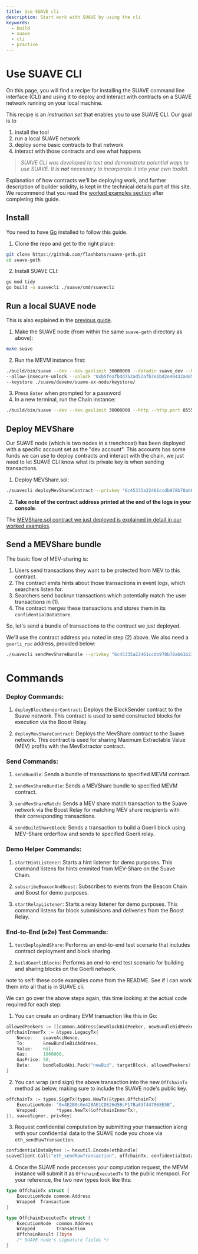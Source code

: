 ```yaml
---
title: Use SUAVE cli
description: Start work with SUAVE by using the cli
keywords:
  - build
  - suave
  - cli
  - practice
---
```


# Use SUAVE CLI

On this page, you will find a recipe for installing the SUAVE command line interface (CLI) and using it to deploy and interact with contracts on a SUAVE network running on your local machine.

This recipe is an _instruction set_ that enables you to use SUAVE CLI. Our goal is to 

1. install the tool
2. run a local SUAVE network
3. deploy some basic contracts to that network
4. interact with those contracts and see what happens

> _SUAVE CLI was developed to test and demonstrate potential ways to use SUAVE. It is **not** necessary to incorporate it into your own toolkit._

Explanation of how contracts we'll be deploying work, and further description of builder solidity, is kept in the technical details part of this site. We recommend that you read the [worked examples section](/references/builder-solidity/worked-examples/mev-share) after completing this guide.

## Install

You need to have [Go](https://go.dev/doc/install) installed to follow this guide.

1. Clone the repo and get to the right place:
```bash
git clone https://github.com/flashbots/suave-geth.git
cd suave-geth
```
2. Install SUAVE CLI:
```bash
go mod tidy
go build -o suavecli ./suave/cmd/suavecli
```

## Run a local SUAVE node

This is also explained in the [previous guide](/how-to/setup-suave#build-it-yourself).

1. Make the SUAVE node (from within the same `suave-geth` directory as above):
```bash
make suave
```
2. Run the MEVM instance first:
```bash
./build/bin/suave --dev --dev.gaslimit 30000000 --datadir suave_dev --http --ws \
--allow-insecure-unlock --unlock "0xb5feafbdd752ad52afb7e1bd2e40432a485bbb7f" \
--keystore ./suave/devenv/suave-ex-node/keystore/
```
3. Press `Enter` when prompted for a password
4. In a new terminal, run the Chain instance:
```bash
./build/bin/suave --dev --dev.gaslimit 30000000 --http --http.port 8555 --ws --ws.port 8556 --authrpc.port 8561
```

## Deploy MEVShare

Our SUAVE node (which is two nodes in a trenchcoat) has been deployed with a specific account set as the "dev account". This accounts has some funds we can use to deploy contracts and interact with the chain, we just need to let SUAVE CLI know what its private key is when sending transactions.

1. Deploy MEVShare.sol:
```bash
./suavecli deployMevShareContract --privkey "6c45335a22461ccdb978b78ab61b238bad2fae4544fb55c14eb096c875ccfc52"
```
2. **Take note of the contract address printed at the end of the logs in your console**.

The [MEVShare.sol contract we just deployed is explained in detail in our worked examples](/reference/builder-solidity/worked-examples/mev-share).

## Send a MEVShare bundle

The basic flow of MEV-sharing is:

1. Users send transactions they want to be protected from MEV to this contract.
2. The contract emits hints about those transactions in event logs, which searchers listen for.
3. Searchers send backrun transactions which potentially match the user transactions in (1).
4. The contract merges these transactions and stores them in its `confidentialDataStore`.

So, let's send a bundle of transactions to the contract we just deployed. 

We'll use the contract address you noted in step (2) above. We also need a `goerli_rpc` address, provided below:

```bash
./suavecli sendMevShareBundle --privkey "6c45335a22461ccdb978b78ab61b238bad2fae4544fb55c14eb096c875ccfc52" --ex_node_addr "0xb5feafbdd752ad52afb7e1bd2e40432a485bbb7f" --mev_share_addr "<YOUR_CONTRACT_ADDRESS>" --goerli_rpc "https://eth-goerli.alchemyapi.io/v2/oKxs-03sij-U_N0iOlrSsZFr29-IqbuF"
```





















# Commands

### Deploy Commands:

1. `deployBlockSenderContract`: Deploys the BlockSender contract to the Suave network. This contract is used to send constructed blocks for execution via the Boost Relay.

2. `deployMevShareContract`: Deploys the MevShare contract to the Suave network. This contract is used for sharing Maximum Extractable Value (MEV) profits with the MevExtractor contract.

### Send Commands:

1. `sendBundle`: Sends a bundle of transactions to specified MEVM contract.

2. `sendMevShareBundle`: Sends a MEVShare bundle to specified MEVM contract.

3. `sendMevShareMatch`: Sends a MEV share match transaction to the Suave network via the Boost Relay for matching MEV share recipients with their corresponding transactions.

4. `sendBuildShareBlock`: Sends a transaction to build a Goerli block using MEV-Share orderflow and sends to specified Goerli relay.

### Demo Helper Commands:

1. `startHintListener`: Starts a hint listener for demo purposes. This command listens for hints emmited from MEV-Share on the Suave Chain.

2. `subscribeBeaconAndBoost`: Subscribes to events from the Beacon Chain and Boost for demo purposes.

3. `startRelayListener`: Starts a relay listener for demo purposes. This command listens for block submisisons and deliveries from the Boost Relay.

### End-to-End (e2e) Test Commands:

1. `testDeployAndShare`: Performs an end-to-end test scenario that includes contract deployment and block sharing.

2. `buildGoerliBlocks`: Performs an end-to-end test scenario for building and sharing blocks on the Goerli network.









note to self: these code examples come from the README. See if I can work them into all that is in SUAVE cli.

We can go over the above steps again, this time looking at the actual code required for each step:

1. You can create an ordinary EVM transaction like this in Go:

```go
allowedPeekers := []common.Address{newBlockBidPeeker, newBundleBidPeeker, buildEthBlockPeeker} // express which contracts should have access to your data (by their addresses)
offchainInnerTx := &types.LegacyTx{
    Nonce:    suaveAccNonce,
    To:       &newBundleBidAddress,
    Value:    nil,
    Gas:      1000000,
    GasPrice: 50,
    Data:     bundleBidAbi.Pack("newBid", targetBlock, allowedPeekers)
}
```

2. You can wrap (and sign) the above transaction into the new `OffchainTx` method as below, making sure to include the SUAVE node's public key.

```go
offchainTx := types.SignTx(types.NewTx(&types.OffchainTx{
    ExecutionNode: "0x4E2B0c0e428AE1CDE26d5BcF17Ba83f447068E5B",
    Wrapped:       *types.NewTx(&offchainInnerTx),
}), suaveSigner, privKey)
```

3. Request confidential computation by submitting your transaction along with your confidential data to the SUAVE node you chose via `eth_sendRawTransaction`.

```go
confidentialDataBytes := hexutil.Encode(ethBundle)
suaveClient.Call("eth_sendRawTransaction", offchainTx, confidentialDataBytes)
```

4. Once the SUAVE node processes your computation request, the MEVM instance will submit it as `OffchainExecutedTx` to the public mempool. For your reference, the two new types look like this:

```go
type OffchainTx struct {
    ExecutionNode common.Address
    Wrapped  Transaction
}
```

```go
type OffchainExecutedTx struct {
    ExecutionNode  common.Address
    Wrapped        Transaction
    OffchainResult []byte
    /* SUAVE node's signature fields */
}
```